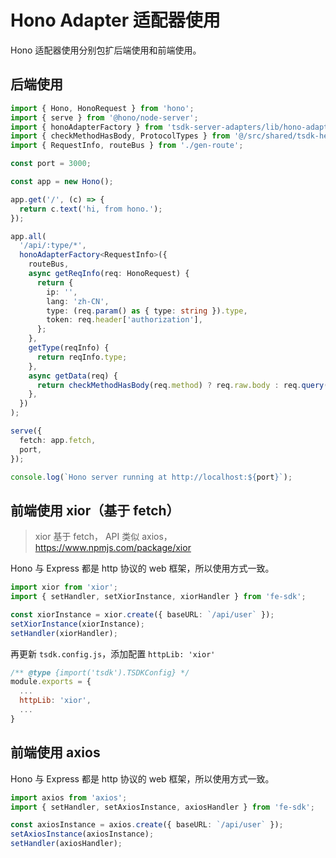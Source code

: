 
# Hono Adapter 适配器使用

Hono 适配器使用分别包扩后端使用和前端使用。

## 后端使用

```ts copy
import { Hono, HonoRequest } from 'hono';
import { serve } from '@hono/node-server';
import { honoAdapterFactory } from 'tsdk-server-adapters/lib/hono-adapter';
import { checkMethodHasBody, ProtocolTypes } from '@/src/shared/tsdk-helper';
import { RequestInfo, routeBus } from './gen-route';

const port = 3000;

const app = new Hono();

app.get('/', (c) => {
  return c.text('hi, from hono.');
});

app.all(
  '/api/:type/*',
  honoAdapterFactory<RequestInfo>({
    routeBus,
    async getReqInfo(req: HonoRequest) {
      return {
        ip: '',
        lang: 'zh-CN',
        type: (req.param() as { type: string }).type,
        token: req.header['authorization'],
      };
    },
    getType(reqInfo) {
      return reqInfo.type;
    },
    async getData(req) {
      return checkMethodHasBody(req.method) ? req.raw.body : req.query();
    },
  })
);

serve({
  fetch: app.fetch,
  port,
});

console.log(`Hono server running at http://localhost:${port}`);
```

## 前端使用 xior（基于 fetch）

> xior 基于 fetch， API 类似 axios， https://www.npmjs.com/package/xior


<Callout>Hono 与 Express 都是 http 协议的 web 框架，所以使用方式一致。</Callout>

```ts
import xior from 'xior';
import { setHandler, setXiorInstance, xiorHandler } from 'fe-sdk';

const xiorInstance = xior.create({ baseURL: `/api/user` });
setXiorInstance(xiorInstance);
setHandler(xiorHandler);
```


再更新 `tsdk.config.js`，添加配置 `httpLib: 'xior'`

```js filename="tsdk.config.js"
/** @type {import('tsdk').TSDKConfig} */
module.exports = {
  ...
  httpLib: 'xior',
  ...
}
```

## 前端使用 axios

<Callout>Hono 与 Express 都是 http 协议的 web 框架，所以使用方式一致。</Callout>

```ts
import axios from 'axios';
import { setHandler, setAxiosInstance, axiosHandler } from 'fe-sdk';

const axiosInstance = axios.create({ baseURL: `/api/user` });
setAxiosInstance(axiosInstance);
setHandler(axiosHandler);
```

